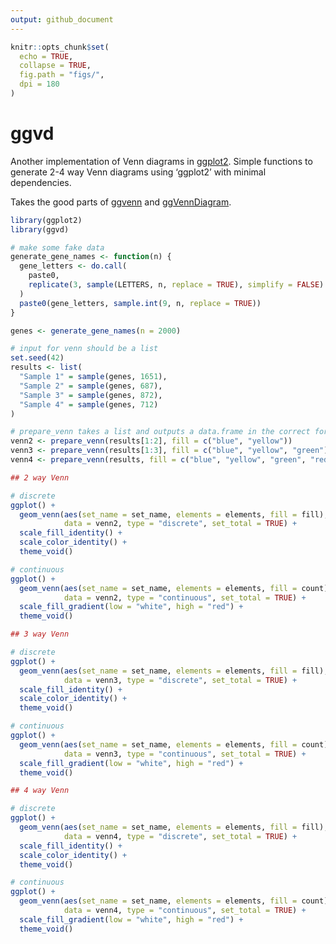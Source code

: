 ```yaml
---
output: github_document
---
```


<!-- README.md is generated from README.Rmd. Please edit that file -->

```r
knitr::opts_chunk$set(
  echo = TRUE,
  collapse = TRUE,
  fig.path = "figs/",
  dpi = 180
)
```

# ggvd

<!-- badges: start -->
<!-- badges: end -->

Another implementation of Venn diagrams in 
[ggplot2](https://github.com/tidyverse/ggplot2/). Simple functions to 
generate 2-4 way Venn diagrams using 'ggplot2' with minimal dependencies.

Takes the good parts of [ggvenn](https://github.com/yanlinlin82/ggvenn) 
and [ggVennDiagram](https://github.com/gaospecial/ggVennDiagram).

```r
library(ggplot2)
library(ggvd)
```

```r
# make some fake data
generate_gene_names <- function(n) {
  gene_letters <- do.call(
    paste0, 
    replicate(3, sample(LETTERS, n, replace = TRUE), simplify = FALSE)
  )
  paste0(gene_letters, sample.int(9, n, replace = TRUE))
}

genes <- generate_gene_names(n = 2000)
```

```r
# input for venn should be a list
set.seed(42)
results <- list(
  "Sample 1" = sample(genes, 1651),
  "Sample 2" = sample(genes, 687),
  "Sample 3" = sample(genes, 872),
  "Sample 4" = sample(genes, 712)
)
```

```r
# prepare_venn takes a list and outputs a data.frame in the correct format
venn2 <- prepare_venn(results[1:2], fill = c("blue", "yellow"))
venn3 <- prepare_venn(results[1:3], fill = c("blue", "yellow", "green"))
venn4 <- prepare_venn(results, fill = c("blue", "yellow", "green", "red"))
```

```r
## 2 way Venn

# discrete
ggplot() +
  geom_venn(aes(set_name = set_name, elements = elements, fill = fill),
            data = venn2, type = "discrete", set_total = TRUE) +
  scale_fill_identity() + 
  scale_color_identity() + 
  theme_void()

# continuous
ggplot() +
  geom_venn(aes(set_name = set_name, elements = elements, fill = count),
            data = venn2, type = "continuous", set_total = TRUE) +
  scale_fill_gradient(low = "white", high = "red") + 
  theme_void()
```

```r
## 3 way Venn

# discrete
ggplot() +
  geom_venn(aes(set_name = set_name, elements = elements, fill = fill),
            data = venn3, type = "discrete", set_total = TRUE) +
  scale_fill_identity() + 
  scale_color_identity() + 
  theme_void()

# continuous
ggplot() +
  geom_venn(aes(set_name = set_name, elements = elements, fill = count),
            data = venn3, type = "continuous", set_total = TRUE) +
  scale_fill_gradient(low = "white", high = "red") + 
  theme_void()
```

```r
## 4 way Venn

# discrete
ggplot() +
  geom_venn(aes(set_name = set_name, elements = elements, fill = fill),
            data = venn4, type = "discrete", set_total = TRUE) +
  scale_fill_identity() + 
  scale_color_identity() + 
  theme_void()

# continuous
ggplot() +
  geom_venn(aes(set_name = set_name, elements = elements, fill = count),
            data = venn4, type = "continuous", set_total = TRUE) +
  scale_fill_gradient(low = "white", high = "red") + 
  theme_void()
```
